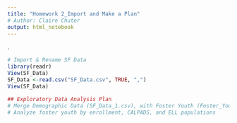 ```yaml
---
title: "Homework 2_Import and Make a Plan"
# Author: Claire Chuter
output: html_notebook
---
```

. 

```r
# Import & Rename SF Data
library(readr)
View(SF_Data)
SF_Data <-read.csv("SF_Data.csv", TRUE, ",")
View(SF_Data)
```

```r
## Exploratory Data Analysis Plan
# Merge Demographic Data (SF_Data_1.csv), with Foster Youth (Foster_Youth_Data.csv)
# Analyze foster youth by enrollment, CALPADS, and ELL populations
```
